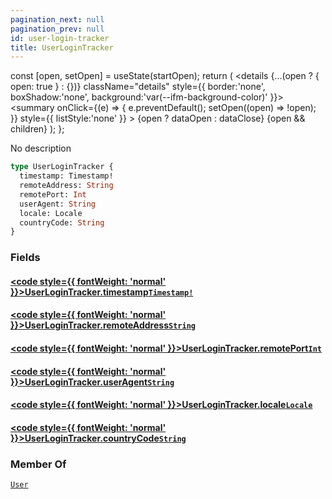 ```yaml
---
pagination_next: null
pagination_prev: null
id: user-login-tracker
title: UserLoginTracker
---
```









  const [open, setOpen] = useState(startOpen);
  return (
    <details {...(open ? { open: true } : {})} className="details" style={{ border:'none', boxShadow:'none', background:'var(--ifm-background-color)' }}>
      <summary
        onClick={(e) => {
          e.preventDefault();
          setOpen((open) => !open);
        }}
        style={{ listStyle:'none' }}
      >
      {open ? dataOpen : dataClose}
      </summary>
      {open && children}
    </details>
  );
};








No description


```graphql
type UserLoginTracker {
  timestamp: Timestamp!
  remoteAddress: String
  remotePort: Int
  userAgent: String
  locale: Locale
  countryCode: String
}
```




### Fields

#### [<code style={{ fontWeight: 'normal' }}>UserLoginTracker.<b>timestamp</b></code>](#)<Bullet />[`Timestamp!`](/schema/types/scalars/timestamp.mdx) <Badge class="badge badge--secondary" text="non-null"/> <Badge class="badge badge--secondary" text="scalar"/> 



#### [<code style={{ fontWeight: 'normal' }}>UserLoginTracker.<b>remoteAddress</b></code>](#)<Bullet />[`String`](/schema/types/scalars/string.mdx) <Badge class="badge badge--secondary" text="scalar"/> 



#### [<code style={{ fontWeight: 'normal' }}>UserLoginTracker.<b>remotePort</b></code>](#)<Bullet />[`Int`](/schema/types/scalars/int.mdx) <Badge class="badge badge--secondary" text="scalar"/> 



#### [<code style={{ fontWeight: 'normal' }}>UserLoginTracker.<b>userAgent</b></code>](#)<Bullet />[`String`](/schema/types/scalars/string.mdx) <Badge class="badge badge--secondary" text="scalar"/> 



#### [<code style={{ fontWeight: 'normal' }}>UserLoginTracker.<b>locale</b></code>](#)<Bullet />[`Locale`](/schema/types/scalars/locale.mdx) <Badge class="badge badge--secondary" text="scalar"/> 



#### [<code style={{ fontWeight: 'normal' }}>UserLoginTracker.<b>countryCode</b></code>](#)<Bullet />[`String`](/schema/types/scalars/string.mdx) <Badge class="badge badge--secondary" text="scalar"/> 







### Member Of

[`User`](/schema/types/objects/user.mdx)  <Badge class="badge badge--secondary" text="object"/>


